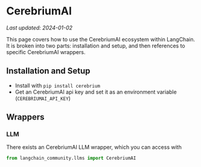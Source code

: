 # CerebriumAI
*Last updated: 2024-01-02*

This page covers how to use the CerebriumAI ecosystem within LangChain.
It is broken into two parts: installation and setup, and then references to specific CerebriumAI wrappers.

## Installation and Setup
- Install with `pip install cerebrium`
- Get an CerebriumAI api key and set it as an environment variable (`CEREBRIUMAI_API_KEY`)

## Wrappers

### LLM

There exists an CerebriumAI LLM wrapper, which you can access with 
```python
from langchain_community.llms import CerebriumAI
```